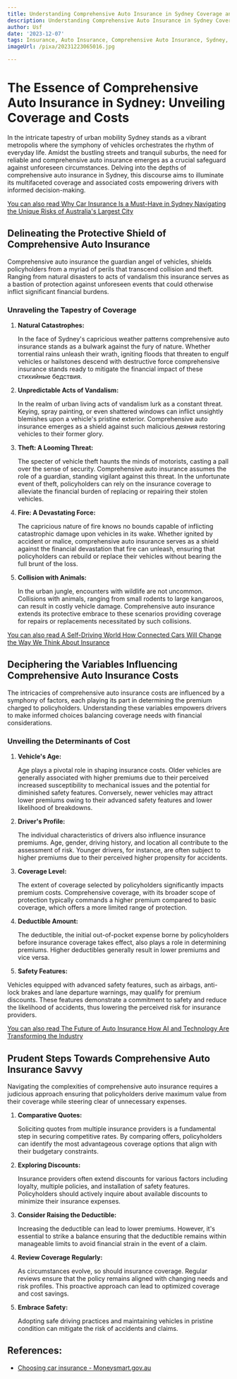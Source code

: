 ```yaml
---
title: Understanding Comprehensive Auto Insurance in Sydney Coverage and Costs
description: Understanding Comprehensive Auto Insurance in Sydney Coverage and Costs
author: Usf
date: '2023-12-07'
tags: Insurance, Auto Insurance, Comprehensive Auto Insurance, Sydney, Coverage, Costs
imageUrl: /pixa/20231223065016.jpg

---
```

# The Essence of  Comprehensive Auto Insurance in  Sydney:  Unveiling Coverage and Costs

In the intricate  tapestry of urban mobility  Sydney  stands as a vibrant metropolis where the symphony of vehicles orchestrates the rhythm  of everyday  life. Amidst the  bustling streets and tranquil suburbs, the need for reliable and comprehensive auto insurance emerges as a  crucial safeguard against  unforeseen circumstances. Delving into  the depths of comprehensive auto insurance in Sydney, this discourse aims to  illuminate its multifaceted coverage and associated  costs empowering drivers with informed decision-making.

[You can also read Why Car  Insurance Is a Must-Have in Sydney Navigating the Unique Risks of Australia's Largest City](Why%20Car%20Insurance%20Is%20a%20Must-Have%20in%20Sydney%20Navigating%20the%20Unique%20Risks%20of%20Australia%27s%20Largest%20City)


## Delineating the Protective Shield of Comprehensive  Auto Insurance

Comprehensive auto insurance the guardian angel  of vehicles, shields policyholders from a myriad of perils that transcend collision and theft. Ranging from natural disasters to acts of vandalism this insurance serves  as a bastion of protection  against unforeseen events that could otherwise inflict significant financial  burdens.

### Unraveling the Tapestry of Coverage

1. **Natural Catastrophes:**

   In the face of Sydney's capricious weather patterns comprehensive auto insurance stands  as a bulwark against the fury of nature. Whether torrential rains unleash their wrath, igniting floods  that threaten to engulf vehicles or hailstones descend with destructive force comprehensive insurance stands ready to mitigate the financial impact of  these стихийные бедствия.

2. **Unpredictable  Acts of Vandalism:**

    In  the realm of urban living acts of vandalism lurk as a constant threat. Keying, spray painting, or even shattered  windows can inflict unsightly blemishes  upon a  vehicle's pristine exterior. Comprehensive auto insurance emerges  as a shield against such  malicious  деяния restoring  vehicles to their former  glory.

3. **Theft: A  Looming Threat:**

   The specter of vehicle theft haunts the minds of motorists, casting a pall over the sense of security. Comprehensive auto insurance assumes the role  of a guardian, standing vigilant against this threat. In the unfortunate event of theft, policyholders can rely on the insurance coverage to alleviate the financial burden of replacing or repairing their stolen vehicles.

4. **Fire: A Devastating Force:**

    The capricious nature of fire knows  no bounds capable of inflicting catastrophic damage upon vehicles in its  wake. Whether ignited by accident or malice, comprehensive auto insurance serves as a shield against the financial  devastation that fire  can unleash, ensuring that policyholders can rebuild or replace their vehicles without bearing the full brunt of the loss.

5. **Collision with Animals:**

   In the  urban jungle, encounters with wildlife are not uncommon. Collisions with animals, ranging from small rodents to large  kangaroos, can result in costly vehicle damage. Comprehensive auto insurance extends its protective embrace to these  scenarios providing coverage for repairs or replacements necessitated by such collisions.

[You can also read A Self-Driving World How Connected Cars Will Change the Way We Think About Insurance](A%20Self-Driving%20World%20How%20Connected%20Cars%20Will%20Change%20the%20Way%20We%20Think%20About%20Insurance)


## Deciphering the Variables Influencing Comprehensive Auto Insurance Costs

The  intricacies of comprehensive auto insurance costs are influenced by a  symphony  of factors, each playing its part in determining the premium charged  to policyholders. Understanding these variables empowers drivers to  make informed choices balancing coverage needs with financial considerations.

### Unveiling the Determinants of Cost

1. **Vehicle's Age:**

   Age plays a pivotal role in shaping insurance costs. Older vehicles are generally associated with  higher premiums due to their  perceived  increased susceptibility to mechanical issues and the potential for diminished safety features. Conversely, newer vehicles may attract lower premiums owing to their advanced safety features and lower likelihood of  breakdowns.

2. **Driver's Profile:**

   The individual  characteristics  of drivers also influence insurance premiums. Age, gender, driving history, and location all contribute to the assessment  of risk. Younger drivers, for instance, are often subject to higher  premiums due to their perceived higher propensity for accidents.

3. **Coverage Level:**

   The extent of coverage  selected by policyholders significantly impacts premium costs. Comprehensive coverage, with its broader scope of protection typically commands a higher premium compared to basic coverage, which offers a more  limited range  of protection.

4. **Deductible Amount:**

   The deductible, the initial out-of-pocket expense borne by policyholders  before  insurance coverage takes effect,  also plays a  role in  determining premiums. Higher deductibles  generally result in lower premiums  and vice versa.

5.  **Safety Features:**

   Vehicles  equipped with advanced safety  features, such as  airbags, anti-lock brakes and lane departure warnings, may qualify  for premium  discounts. These features demonstrate a commitment to safety and reduce the likelihood of accidents, thus lowering the perceived risk for insurance  providers.

[You can  also read The Future of Auto Insurance How AI and Technology Are  Transforming the Industry](The%20Future%20of%20Auto%20Insurance%20How%20AI%20and%20Technology%20Are%20Transforming%20the%20Industry)


## Prudent Steps Towards Comprehensive Auto Insurance Savvy

Navigating the complexities of comprehensive auto insurance requires a  judicious approach ensuring that policyholders derive maximum value from their  coverage while steering  clear of unnecessary expenses.

1. **Comparative Quotes:**

   Soliciting  quotes  from multiple insurance providers is a fundamental  step in securing competitive rates. By comparing offers, policyholders can identify the most advantageous  coverage options that align with their budgetary constraints.

2. **Exploring Discounts:**

    Insurance providers often extend discounts  for various factors including loyalty, multiple policies, and installation  of safety features. Policyholders should actively inquire about available discounts to minimize their insurance expenses.

3. **Consider  Raising the Deductible:**

    Increasing the deductible can lead to lower premiums. However, it's essential to strike a balance ensuring that the deductible remains within manageable limits to avoid financial strain in the event  of a claim.

4. **Review Coverage  Regularly:**

   As circumstances  evolve, so should insurance coverage. Regular reviews  ensure that the policy remains aligned with changing needs and risk profiles. This proactive approach  can lead to  optimized coverage and cost savings.

5. **Embrace Safety:**

   Adopting safe driving practices and maintaining vehicles in pristine condition can mitigate the risk of accidents and claims.

## References:
- [Choosing car insurance - Moneysmart.gov.au](https://moneysmart.gov.au/car-insurance/choosing-car-insurance)
